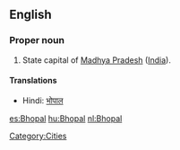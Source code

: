 ==English==

===Proper noun===
{{en-proper noun}}

# State capital of [[Madhya Pradesh]] ([[India]]).

====Translations====
{{trans-top|State capital of Madhya Pradesh}}
*Hindi: [[भोपाल]]
{{trans-mid}}
{{trans-bottom}}

[[Category:Cities]]

[[es:Bhopal]]
[[hu:Bhopal]]
[[nl:Bhopal]]